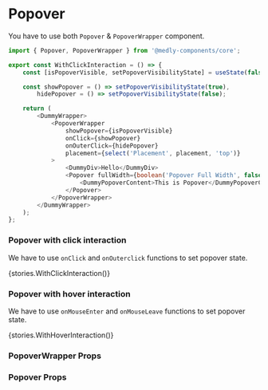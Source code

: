 
<Meta title="Core/Popover" component={Popover} />

# Popover

You have to use both `Popover` & `PopoverWrapper` component.

```typescript
import { Popover, PopoverWrapper } from '@medly-components/core';

export const WithClickInteraction = () => {
    const [isPopoverVisible, setPopoverVisibilityState] = useState(false);

    const showPopover = () => setPopoverVisibilityState(true),
        hidePopover = () => setPopoverVisibilityState(false);

    return (
        <DummyWrapper>
            <PopoverWrapper
                showPopover={isPopoverVisible}
                onClick={showPopover}
                onOuterClick={hidePopover}
                placement={select('Placement', placement, 'top')}
            >
                <DummyDiv>Hello</DummyDiv>
                <Popover fullWidth={boolean('Popover Full Width', false)} fullHeight={boolean('Popover Full Height', false)}>
                    <DummyPopoverContent>This is Popover</DummyPopoverContent>
                </Popover>
            </PopoverWrapper>
        </DummyWrapper>
    );
};
```

### Popover with click interaction

We have to use `onClick` and `onOuterclick` functions to set popover state.

<Preview withToolbar>
    <Story name="WithClickInteraction">{stories.WithClickInteraction()}</Story>
</Preview>

### Popover with hover interaction

We have to use `onMouseEnter` and `onMouseLeave` functions to set popover state.

<Preview withToolbar>
    <Story name="WithHoverInteraction">{stories.WithHoverInteraction()}</Story>
</Preview>

### PopoverWrapper Props

<Props of={PopoverWrapper} />

### Popover Props

<Props of={Popover} />
